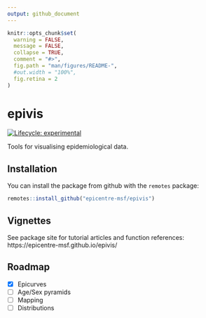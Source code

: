 ```yaml
---
output: github_document
---
```


<!-- README.md is generated from README.Rmd. Please edit that file -->

```r
knitr::opts_chunk$set(
  warning = FALSE,
  message = FALSE,
  collapse = TRUE,
  comment = "#>",
  fig.path = "man/figures/README-",
  #out.width = "100%",
  fig.retina = 2
)
```

# epivis

<!-- badges: start -->
[![Lifecycle: experimental](https://img.shields.io/badge/lifecycle-experimental-orange.svg)](https://www.tidyverse.org/lifecycle/#experimental)
<!-- badges: end -->

Tools for visualising epidemiological data.

## Installation

You can install the package from github with the `remotes` package:

``` r
remotes::install_github("epicentre-msf/epivis")
```

## Vignettes

See package site for tutorial articles and function references: https://epicentre-msf.github.io/epivis/

## Roadmap

- [x] Epicurves
- [ ] Age/Sex pyramids
- [ ] Mapping
- [ ] Distributions
